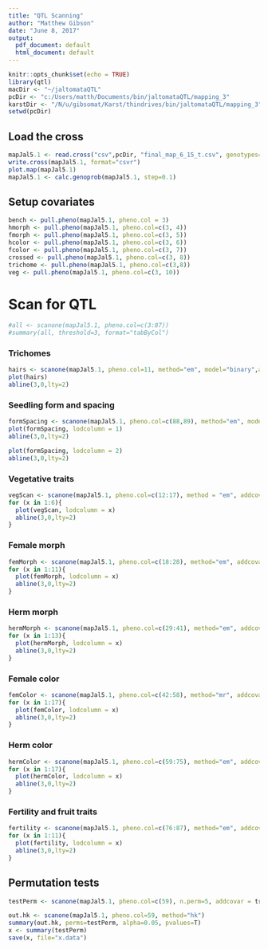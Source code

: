 ```yaml
---
title: "QTL Scanning"
author: "Matthew Gibson"
date: "June 8, 2017"
output:
  pdf_document: default
  html_document: default
---
```


```r
knitr::opts_chunk$set(echo = TRUE)
library(qtl)
macDir <- "~/jaltomataQTL"
pcDir <- "c:/Users/matth/Documents/bin/jaltomataQTL/mapping_3"
karstDir <- "/N/u/gibsomat/Karst/thindrives/bin/jaltomataQTL/mapping_3"
setwd(pcDir)
```

## Load the cross
```r
mapJal5.1 <- read.cross("csv",pcDir, "final_map_6_15_t.csv", genotypes=c("A", "H"), alleles=c("A", "B"), na.strings=c("-", "NA"), estimate.map=F,crosstype = "bc")
write.cross(mapJal5.1, format="csvr")
plot.map(mapJal5.1)
mapJal5.1 <- calc.genoprob(mapJal5.1, step=0.1)
```

## Setup covariates
```r
bench <- pull.pheno(mapJal5.1, pheno.col = 3)
hmorph <- pull.pheno(mapJal5.1, pheno.col=c(3, 4))
fmorph <- pull.pheno(mapJal5.1, pheno.col=c(3, 5))
hcolor <- pull.pheno(mapJal5.1, pheno.col=c(3, 6))
fcolor <- pull.pheno(mapJal5.1, pheno.col=c(3, 7))
crossed <- pull.pheno(mapJal5.1, pheno.col=c(3, 8))
trichome <- pull.pheno(mapJal5.1, pheno.col=c(3,8))
veg <- pull.pheno(mapJal5.1, pheno.col=c(3, 10))
```

# Scan for QTL

```r
#all <- scanone(mapJal5.1, pheno.col=c(3:87))
#summary(all, threshold=3, format="tabByCol")
```

### Trichomes
```r
hairs <- scanone(mapJal5.1, pheno.col=11, method="em", model="binary",addcovar=trichome)
plot(hairs)
abline(3,0,lty=2)
```

### Seedling form and spacing
```r
formSpacing <- scanone(mapJal5.1, pheno.col=c(88,89), method="em", model="binary", addcovar=trichome)
plot(formSpacing, lodcolumn = 1)
abline(3,0,lty=2)

plot(formSpacing, lodcolumn = 2)
abline(3,0,lty=2)
```

### Vegetative traits
```r
vegScan <- scanone(mapJal5.1, pheno.col=c(12:17), method = "em", addcovar=veg)
for (x in 1:6){
  plot(vegScan, lodcolumn = x)
  abline(3,0,lty=2)
}
```

### Female morph
```r
femMorph <- scanone(mapJal5.1, pheno.col=c(18:28), method="em", addcovar=fmorph)
for (x in 1:11){
  plot(femMorph, lodcolumn = x)
  abline(3,0,lty=2)
}
```

### Herm morph
```r
hermMorph <- scanone(mapJal5.1, pheno.col=c(29:41), method="em", addcovar=hmorph)
for (x in 1:13){
  plot(hermMorph, lodcolumn = x)
  abline(3,0,lty=2)
}
```

### Female color
```r
femColor <- scanone(mapJal5.1, pheno.col=c(42:58), method="mr", addcovar=fcolor)
for (x in 1:17){
  plot(femColor, lodcolumn = x)
  abline(3,0,lty=2)
}
```

### Herm color

```r
hermColor <- scanone(mapJal5.1, pheno.col=c(59:75), method="em", addcovar=hcolor)
for (x in 1:17){
  plot(hermColor, lodcolumn = x)
  abline(3,0,lty=2)
}
```

### Fertility and fruit traits

```r
fertility <- scanone(mapJal5.1, pheno.col=c(76:87), method="em", addcovar=crossed)
for (x in 1:11){
  plot(fertility, lodcolumn = x)
  abline(3,0,lty=2)
}

```


## Permutation tests
```r
testPerm <- scanone(mapJal5.1, pheno.col=c(59), n.perm=5, addcovar = trichome)

out.hk <- scanone(mapJal5.1, pheno.col=59, method="hk")
summary(out.hk, perms=testPerm, alpha=0.05, pvalues=T)
x <- summary(testPerm)
save(x, file="x.data")

```
